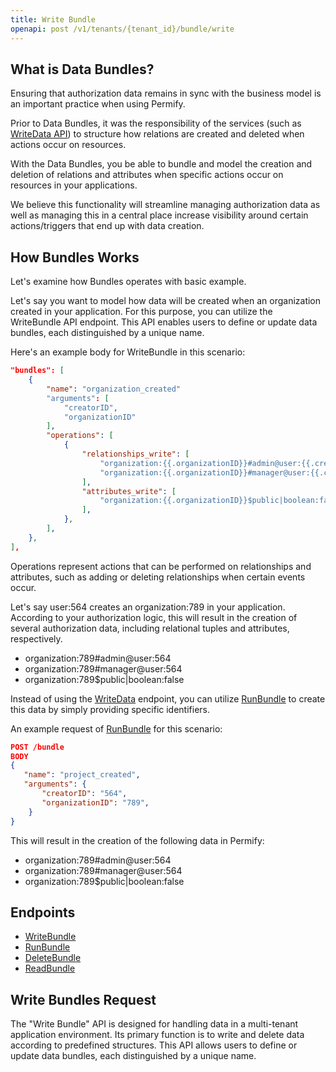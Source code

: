 ```yaml
---
title: Write Bundle
openapi: post /v1/tenants/{tenant_id}/bundle/write
---
```


## What is Data Bundles?

Ensuring that authorization data remains in sync with the business model is an important practice when using Permify.

Prior to Data Bundles, it was the responsibility of the services (such as [WriteData API](../data/write-data)) to structure how relations are created and deleted when actions occur on resources.

With the Data Bundles, you be able to bundle and model the creation and deletion of relations and attributes when specific actions occur on resources in your applications.

We believe this functionality will streamline managing authorization data as well as managing this in a central place increase visibility around certain actions/triggers that end up with data creation.

## How Bundles Works

Let's examine how Bundles operates with basic example.

Let's say you want to model how data will be created when an organization created in your application. For this purpose, you can utilize the WriteBundle API endpoint. This API enables users to define or update data bundles, each distinguished by a unique name.

Here's an example body for WriteBundle in this scenario:

```json
"bundles": [
    {
        "name": "organization_created"
        "arguments": [
            "creatorID",
            "organizationID"
        ],
        "operations": [
            {
                "relationships_write": [
                    "organization:{{.organizationID}}#admin@user:{{.creatorID}}",
                    "organization:{{.organizationID}}#manager@user:{{.creatorID}}",
                ],
                "attributes_write": [
                    "organization:{{.organizationID}}$public|boolean:false",
                ],
            },
        ],
    },
],
```

Operations represent actions that can be performed on relationships and attributes, such as adding or deleting relationships when certain events occur.

Let's say user:564 creates an organization:789 in your application. According to your authorization logic, this will result in the creation of several authorization data, including relational tuples and attributes, respectively.

- organization:789#admin@user:564
- organization:789#manager@user:564
- organization:789$public|boolean:false

Instead of using the [WriteData](./api-overview/data/write-data.md) endpoint, you can utilize [RunBundle](./api-overview/data/run-bundle.md) to create this data by simply providing specific identifiers.

An example request of [RunBundle](./api-overview/data/run-bundle.md) for this scenario:

```json
POST /bundle
BODY
{
   "name": "project_created",
   "arguments": {
       "creatorID": "564",
       "organizationID": "789",
    }
}
```

This will result in the creation of the following data in Permify:

- organization:789#admin@user:564
- organization:789#manager@user:564
- organization:789$public|boolean:false

## Endpoints

- [WriteBundle](./write-bundle)
- [RunBundle](../data/run-bundle)
- [DeleteBundle](./delete-bundle)
- [ReadBundle](./read-bundle)

## Write Bundles Request

The "Write Bundle" API is designed for handling data in a multi-tenant application environment. Its primary function is to write and delete data according to predefined structures. This API allows users to define or update data bundles, each distinguished by a unique name.